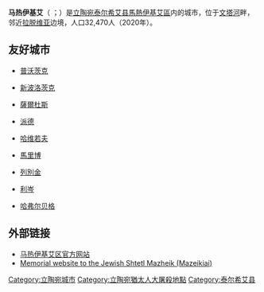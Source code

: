 {{noteTA
|1=zh-cn:泰尔希艾;zh-hk:泰爾希艾;zh-tw:特爾希艾;
}}
{{Infobox settlement
| name = {{PAGENAME}}
| native_name = {{lang|li|Mažeikiai}}
| other_name = {{lang|sgs|Mažeikē}}
| settlement_type = 城市
| image_skyline = Mazeikiu gelezinkelio stotis, 2006-09-14.jpg
| image_caption = 马热伊基艾火车站
| image_flag = Flag of Mazeikai.gif
| flag_size = 115px
| image_shield = Coat of arms of Mazeikiai (Lithuania).svg
| shield_size = 85px
| pushpin_map = Lithuania
| pushpin_label_position = bottom
| pushpin_map_caption = {{PAGENAME}}在[[立陶宛|立陶宛]]的位置
| subdivision_type = 國家
| subdivision_name = {{LIT}}
| subdivision_type1 = [[立陶宛传统地区|传统地区]]
| subdivision_name1 = [[薩莫吉希亞|薩莫吉希亞]]
| subdivision_type2 = [[立陶宛縣份|县份]]
| subdivision_name2 = [[泰爾希艾縣|泰爾希艾縣]]
| subdivision_type3 = [[立陶宛市鎮|市镇]]
| subdivision_name3 = [[馬熱伊基艾區|馬熱伊基艾區]]
| established_title = 首次記載
| established_date = 6世紀
| established_title2 = 城市地位
| established_date2 = 1924年
| elevation_m = 117
| area_total_km2 = 16.2
| population_as_of = 2020年
| population_total = 32470
| population_density_km2 = auto
| timezone = [[欧洲东部时间|EET]]
| utc_offset = +2
| timezone_DST = [[欧洲东部夏令时间|EEST]]
| utc_offset_DST = +3
| coordinates = {{coord|56|19|N|22|20|E|region:LT|display=inline,title}}
| postal_code = 
| area_code = 
| blank_name =
| blank_info = 
| website = {{url|http://www.mazeikiai.lt/}}
}}
'''马热伊基艾'''（{{lang-lt|Mažeikiai}} {{pronunciation|Mazeikiai.ogg}}；{{lang-sgs|Mažeikē}}）是[[立陶宛|立陶宛]][[泰尔希艾县|泰尔希艾县]][[馬熱伊基艾區|馬熱伊基艾區]]内的城市，位于[[文塔河|文塔河]]畔，邻近[[拉脱维亚|拉脱维亚]]边境，人口32,470人（2020年）。

==友好城市==
* {{POL}}[[普沃茨克|普沃茨克]]
* {{BLR}}[[新波洛茨克|新波洛茨克]]
* {{LVA}}[[薩爾杜斯|薩爾杜斯]]
* {{EST}}[[派德|派德]]
* {{CZE}}[[哈维若夫|哈维若夫]]
* {{DNK}}[[馬里博|馬里博]]
* {{UKR}}[[列別金|列別金]]
* {{AUT}}[[利岑|利岑]]
* {{DEU}}[[哈弗尔贝格|哈弗尔贝格]]

== 外部链接 ==
{{commonscat|Mažeikiai|position=left}}
* [http://www.mazeikiai.lt/ 马热伊基艾区官方网站] {{lt icon}} {{en}} 
* [https://web.archive.org/web/20060908014759/http://www.shtetlinks.jewishgen.org/Mazeikiai/introduction.html Memorial website to the Jewish Shtetl Mazheik (Mazeikiai)] {{en}}

{{lithuania-geo-stub}}
{{normdaten}}

{{DEFAULTSORT:Mazeikiai}}
[[Category:立陶宛城市|Category:立陶宛城市]]
[[Category:立陶宛猶太人大屠殺地點|Category:立陶宛猶太人大屠殺地點]]
[[Category:泰尔希艾县|Category:泰尔希艾县]]